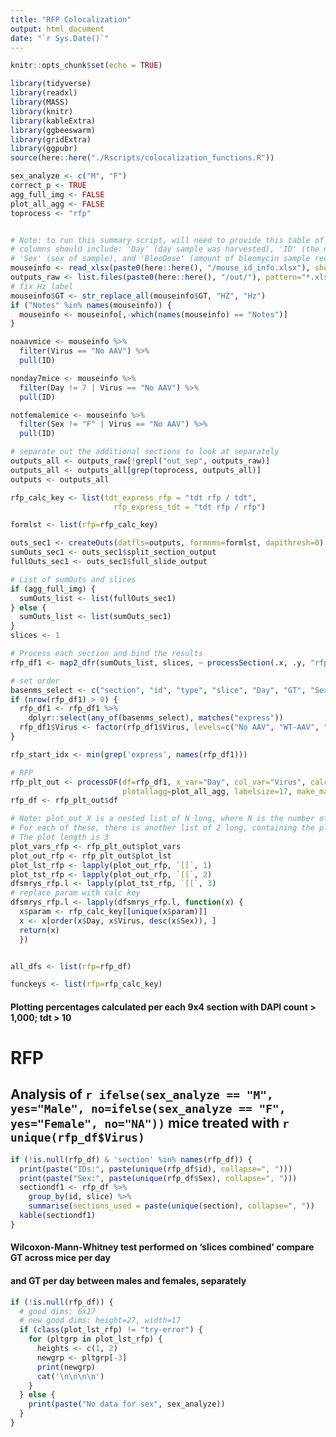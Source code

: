 ```yaml
---
title: "RFP Colocalization"
output: html_document
date: "`r Sys.Date()`"
---
```


```r
knitr::opts_chunk$set(echo = TRUE)
```


```r
library(tidyverse)
library(readxl)
library(MASS)
library(knitr)
library(kableExtra)
library(ggbeeswarm)
library(gridExtra)
library(ggpubr)
source(here::here("./Rscripts/colocalization_functions.R"))

```


```r

sex_analyze <- c("M", "F")
correct_p <- TRUE
agg_full_img <- FALSE 
plot_all_agg <- FALSE 
toprocess <- "rfp"


# Note: to run this summary script, will need to provide this table of sample IDs
# columns should include: 'Day' (day sample was harvested), 'ID' (the numeric sample ID), 'GT' (sample genotype),
# 'Sex' (sex of sample), and 'BleoDose' (amount of bleomycin sample received) or 'Virus' (GT of AAV sample received)
mouseinfo <- read_xlsx(paste0(here::here(), "/mouse_id_info.xlsx"), sheet="RFP")
outputs_raw <- list.files(paste0(here::here(), "/out/"), pattern="*.xlsx", recursive = T, full.names = T)
# fix Hz label
mouseinfo$GT <- str_replace_all(mouseinfo$GT, "HZ", "Hz")
if ("Notes" %in% names(mouseinfo)) {
  mouseinfo <- mouseinfo[,-which(names(mouseinfo) == "Notes")]
}

noaavmice <- mouseinfo %>% 
  filter(Virus == "No AAV") %>% 
  pull(ID)

nonday7mice <- mouseinfo %>% 
  filter(Day != 7 | Virus == "No AAV") %>% 
  pull(ID)

notfemalemice <- mouseinfo %>% 
  filter(Sex != "F" | Virus == "No AAV") %>% 
  pull(ID)

# separate out the additional sections to look at separately
outputs_all <- outputs_raw[!grepl("out_sep", outputs_raw)] 
outputs_all <- outputs_all[grep(toprocess, outputs_all)]
outputs <- outputs_all

rfp_calc_key <- list(tdt_express_rfp = "tdt rfp / tdt",
                       rfp_express_tdt = "tdt rfp / rfp")

formlst <- list(rfp=rfp_calc_key)

outs_sec1 <- createOuts(datfls=outputs, formnms=formlst, dapithresh=0)
sumOuts_sec1 <- outs_sec1$split_section_output
fullOuts_sec1 <- outs_sec1$full_slide_output

# List of sumOuts and slices
if (agg_full_img) {
  sumOuts_list <- list(fullOuts_sec1)
} else {
  sumOuts_list <- list(sumOuts_sec1)
}
slices <- 1

# Process each section and bind the results
rfp_df1 <- map2_dfr(sumOuts_list, slices, ~ processSection(.x, .y, "rfp", mouseinfo, sex_analyze))

# set order
basenms_select <- c("section", "id", "type", "slice", "Day", "GT", "Sex", "Virus")
if (nrow(rfp_df1) > 0) {
  rfp_df1 <- rfp_df1 %>%
    dplyr::select(any_of(basenms_select), matches("express"))
  rfp_df1$Virus <- factor(rfp_df1$Virus, levels=c("No AAV", "WT-AAV", "Mut-AAV"))
}

rfp_start_idx <- min(grep('express', names(rfp_df1)))

# RFP
rfp_plt_out <- processDF(df=rfp_df1, x_var="Day", col_var="Virus", calc_key=rfp_calc_key, start_idx=rfp_start_idx,
                         plotallagg=plot_all_agg, labelsize=17, make_manual_plot=T, ids_rm=noaavmice) # nonday7mice #noaavmice  #notfemalemice
rfp_df <- rfp_plt_out$df

# Note: plot_out_X is a nested list of N long, where N is the number of parameters (lcn2 tdt spc / tdt, etc.) analyzed.
# For each of these, there is another list of 2 long, containing the plots and the wilcox test summaries.
# The plot length is 3
plot_vars_rfp <- rfp_plt_out$plot_vars
plot_out_rfp <- rfp_plt_out$plot_lst
plot_lst_rfp <- lapply(plot_out_rfp, `[[`, 1)
plot_tst_rfp <- lapply(plot_out_rfp, `[[`, 2)
dfsmrys_rfp.l <- lapply(plot_tst_rfp, `[[`, 3)
# replace param with calc key
dfsmrys_rfp.l <- lapply(dfsmrys_rfp.l, function(x) {
  x$param <- rfp_calc_key[[unique(x$param)]]
  x <- x[order(x$Day, x$Virus, desc(x$Sex)), ]
  return(x)
  })


all_dfs <- list(rfp=rfp_df)

funckeys <- list(rfp=rfp_calc_key)

```

#### Plotting percentages calculated per each 9x4 section with DAPI count > 1,000; tdt > 10

# RFP 
## Analysis of `r ifelse(sex_analyze == "M", yes="Male", no=ifelse(sex_analyze == "F", yes="Female", no="NA"))` mice treated with `r unique(rfp_df$Virus)`

```r
if (!is.null(rfp_df) & 'section' %in% names(rfp_df)) {
  print(paste("IDs:", paste(unique(rfp_df$id), collapse=", ")))
  print(paste("Sex:", paste(unique(rfp_df$Sex), collapse=", ")))
  sectiondf1 <- rfp_df %>% 
    group_by(id, slice) %>% 
    summarise(sections_used = paste(unique(section), collapse=", "))
  kable(sectiondf1)
}
```


#### Wilcoxon-Mann-Whitney test performed on 'slices combined' compare GT across mice per day
#### and GT per day between males and females, separately

```r
if (!is.null(rfp_df)) {
  # good dims: 6x17
  # new good dims: height=27, width=17
  if (class(plot_lst_rfp) != "try-error") {
    for (pltgrp in plot_lst_rfp) {
      heights <- c(1, 2)
      newgrp <- pltgrp[-3]
      print(newgrp)
      cat('\n\n\n\n')
    }
  } else {
    print(paste("No data for sex", sex_analyze))
  }
}
```